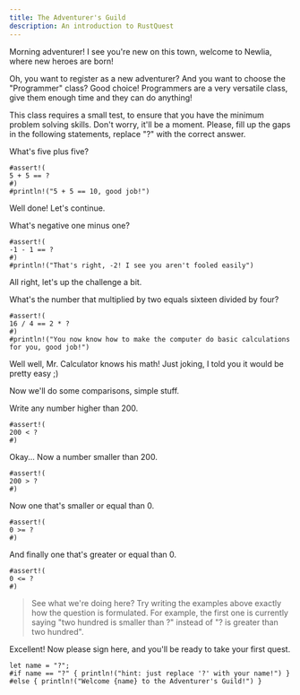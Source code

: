 ```yaml
---
title: The Adventurer's Guild
description: An introduction to RustQuest
---
```


Morning adventurer!
I see you're new on this town, welcome to Newlia, where new heroes are born!

Oh, you want to register as a new adventurer? And you want to choose the "Programmer" class?
Good choice! Programmers are a very versatile class, give them enough time and they can do anything!

This class requires a small test, to ensure that you have the minimum problem solving skills. Don't worry, it'll be a moment.
Please, fill up the gaps in the following statements, replace "?" with the correct answer.

What's five plus five?

```rust,editable
#assert!(
5 + 5 == ?
#)
#println!("5 + 5 == 10, good job!")
```

Well done! Let's continue.

What's negative one minus one?

```rust,editable
#assert!(
-1 - 1 == ?
#)
#println!("That's right, -2! I see you aren't fooled easily")
```

All right, let's up the challenge a bit.

What's the number that multiplied by two equals sixteen divided by four?

```rust,editable
#assert!(
16 / 4 == 2 * ?
#)
#println!("You now know how to make the computer do basic calculations for you, good job!")
```

Well well, Mr. Calculator knows his math! Just joking, I told you it would be pretty easy ;)

Now we'll do some comparisons, simple stuff.

Write any number higher than 200.

```rust,editable
#assert!(
200 < ?
#)
```

Okay... Now a number smaller than 200.

```rust,editable
#assert!(
200 > ?
#)
```

Now one that's smaller or equal than 0.

```rust,editable
#assert!(
0 >= ?
#)
```

And finally one that's greater or equal than 0.

```rust,editable
#assert!(
0 <= ?
#)
```

> See what we're doing here?
> Try writing the examples above exactly how the question is formulated.
> For example, the first one is currently saying "two hundred is smaller than ?" instead of "? is greater than two hundred".

Excellent!
Now please sign here, and you'll be ready to take your first quest.

```rust,editable
let name = "?";
#if name == "?" { println!("hint: just replace '?' with your name!") }
#else { println!("Welcome {name} to the Adventurer's Guild!") }
```

